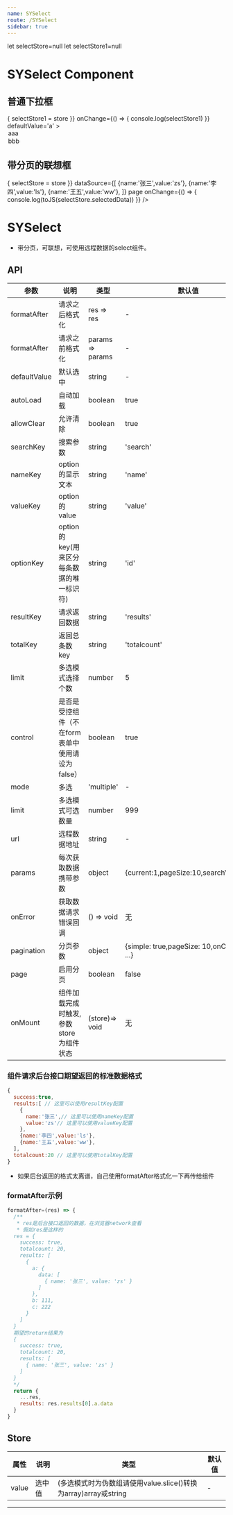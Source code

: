 ```yaml
---
name: SYSelect
route: /SYSelect
sidebar: true
---
```


let selectStore=null
let selectStore1=null

# SYSelect Component

## 普通下拉框
<Playground>
<SYSelect 
control={true} 
onMount={store => { selectStore1 = store }} 
onChange={() => { console.log(selectStore1) }}
defaultValue='a'
>
    <Option key='a'>aaa</Option>
    <Option key='b'>bbb</Option>
</SYSelect>
</Playground>

## 带分页的联想框
<Playground>
<SYSelect 
onMount={store => { selectStore = store }}
dataSource={[
    {name:'张三',value:'zs'},
    {name:'李四',value:'ls'},
    {name:'王五',value:'ww'},
]} 
page
onChange={() => { console.log(toJS(selectStore.selectedData)) }}
 />
</Playground>



# SYSelect

- 带分页，可联想，可使用远程数据的select组件。

## API

| 参数 | 说明 | 类型 | 默认值 |
| --- | --- | --- | --- |
| formatAfter | 请求之后格式化 | res => res | - |
| formatAfter | 请求之前格式化 | params => params | - |
| defaultValue | 默认选中 | string | - |
| autoLoad | 自动加载 | boolean | true |
| allowClear | 允许清除 | boolean | true |
| searchKey | 搜索参数 | string | 'search' |
| nameKey | option的显示文本 | string | 'name' |
| valueKey | option的value | string | 'value' |
| optionKey | option的key(用来区分每条数据的唯一标识符) | string | 'id' |
| resultKey | 请求返回数据 | string | 'results' |
| totalKey | 返回总条数key | string | 'totalcount' |
| limit | 多选模式选择个数 | number | 5 |
| control | 是否是受控组件（不在form表单中使用请设为false） | boolean | true |
| mode | 多选 | 'multiple' | - |
| limit | 多选模式可选数量 | number | 999 |
| url | 远程数据地址 | string | - |
| params | 每次获取数据携带参数 | object | {current:1,pageSize:10,searchValue:''} |
| onError | 获取数据请求错误回调 | () => void | 无 |
| pagination | 分页参数 | object | {simple: true,pageSize: 10,onChange: ...} |
| page | 启用分页 | boolean | false |
| onMount | 组件加载完成时触发,参数store为组件状态 | (store)=> void | 无 |

### 组件请求后台接口期望返回的标准数据格式

```js
{
  success:true,
  results:[ // 这里可以使用resultKey配置
    {
      name:'张三',// 这里可以使用nameKey配置
      value:'zs'// 这里可以使用valueKey配置
    },
    {name:'李四',value:'ls'},
    {name:'王五',value:'ww'},
  ],
  totalcount:20 // 这里可以使用totalKey配置
}

```
- 如果后台返回的格式太离谱，自己使用formatAfter格式化一下再传给组件

### formatAfter示例

```js
formatAfter=(res) => {
  /**
   * res是后台接口返回的数据，在浏览器network查看
   * 假如res是这样的
  res = {
    success: true,
    totalcount: 20,
    results: [
      {
        a: {
          data: [
            { name: '张三', value: 'zs' }
          ]
        },
        b: 111,
        c: 222
      }
    ]
  }
  期望的return结果为
  {
    success: true,
    totalcount: 20,
    results: [
      { name: '张三', value: 'zs' }
    ]
  }
  */
  return {
    ...res,
    results: res.results[0].a.data
  }
}
```

## Store

| 属性 | 说明 | 类型 | 默认值 |
| --- | --- | --- | --- |
| value | 选中值 | (多选模式时为伪数组请使用value.slice()转换为array)array或string | - |
---